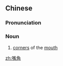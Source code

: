 ==Chinese==
{{zh-forms}}

===Pronunciation===
{{zh-pron
|m=zuǐjiǎo
|c=zeoi2 gok3
|mn=chhùi-kak
|cat=n
}}

===Noun===
{{zh-noun}}

# [[corner]]s of the [[mouth]]

[[zh:嘴角]]